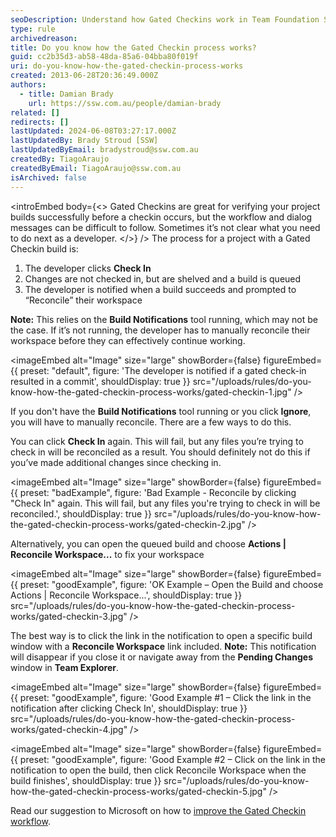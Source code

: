 ```yaml
---
seoDescription: Understand how Gated Checkins work in Team Foundation Server and improve your workflow with our guide on reconciling workspace changes.
type: rule
archivedreason:
title: Do you know how the Gated Checkin process works?
guid: cc2b35d3-ab58-48da-85a6-04bba80f019f
uri: do-you-know-how-the-gated-checkin-process-works
created: 2013-06-28T20:36:49.000Z
authors:
  - title: Damian Brady
    url: https://ssw.com.au/people/damian-brady
related: []
redirects: []
lastUpdated: 2024-06-08T03:27:17.000Z
lastUpdatedBy: Brady Stroud [SSW]
lastUpdatedByEmail: bradystroud@ssw.com.au
createdBy: TiagoAraujo
createdByEmail: TiagoAraujo@ssw.com.au
isArchived: false
---
```


<introEmbed
  body={<>
Gated Checkins are great for verifying your project builds successfully before a checkin occurs, but the workflow and dialog messages can be difficult to follow. Sometimes it’s not clear what you need to do next as a developer.
  </>}
/>
The process for a project with a Gated Checkin build is:

1. The developer clicks **Check In**
2. Changes are not checked in, but are shelved and a build is queued
3. The developer is notified when a build succeeds and prompted to “Reconcile” their workspace

**Note:** This relies on the **Build Notifications** tool running, which may not be the case. If it’s not running, the developer has to manually reconcile their workspace before they can effectively continue working.


<imageEmbed
  alt="Image"
  size="large"
  showBorder={false}
  figureEmbed={{
    preset: "default",
    figure: 'The developer is notified if a gated check-in resulted in a commit',
    shouldDisplay: true
  }}
  src="/uploads/rules/do-you-know-how-the-gated-checkin-process-works/gated-checkin-1.jpg"
/>

If you don't have the **Build Notifications** tool running or you click **Ignore**, you will have to manually reconcile. There are a few ways to do this.

You can click **Check In** again. This will fail, but any files you’re trying to check in will be reconciled as a result. You should definitely not do this if you’ve made additional changes since checking in.

<imageEmbed
  alt="Image"
  size="large"
  showBorder={false}
  figureEmbed={{
    preset: "badExample",
    figure: 'Bad Example - Reconcile by clicking "Check In" again.  This will fail, but any files you\'re trying to check in will be reconciled.',
    shouldDisplay: true
  }}
  src="/uploads/rules/do-you-know-how-the-gated-checkin-process-works/gated-checkin-2.jpg"
/>

Alternatively, you can open the queued build and choose **Actions | Reconcile Workspace...** to fix your workspace

<imageEmbed
  alt="Image"
  size="large"
  showBorder={false}
  figureEmbed={{
    preset: "goodExample",
    figure: 'OK Example – Open the Build and choose Actions | Reconcile Workspace...',
    shouldDisplay: true
  }}
  src="/uploads/rules/do-you-know-how-the-gated-checkin-process-works/gated-checkin-3.jpg"
/>

The best way is to click the link in the notification to open a specific build window with a **Reconcile Workspace** link included.
**Note:** This notification will disappear if you close it or navigate away from the **Pending Changes** window in **Team Explorer**.

<imageEmbed
  alt="Image"
  size="large"
  showBorder={false}
  figureEmbed={{
    preset: "goodExample",
    figure: 'Good Example #1 – Click the link in the notification after clicking Check In',
    shouldDisplay: true
  }}
  src="/uploads/rules/do-you-know-how-the-gated-checkin-process-works/gated-checkin-4.jpg"
/>

<imageEmbed
  alt="Image"
  size="large"
  showBorder={false}
  figureEmbed={{
    preset: "goodExample",
    figure: 'Good Example #2 – Click on the link in the notification to open the build, then click Reconcile Workspace when the build finishes',
    shouldDisplay: true
  }}
  src="/uploads/rules/do-you-know-how-the-gated-checkin-process-works/gated-checkin-5.jpg"
/>

Read our suggestion to Microsoft on how to [improve the Gated Checkin workflow](http://www.ssw.com.au/ssw/standards/BetterSoftwareSuggestions/TeamFoundationServer.aspx#improve-gated-checkin).
